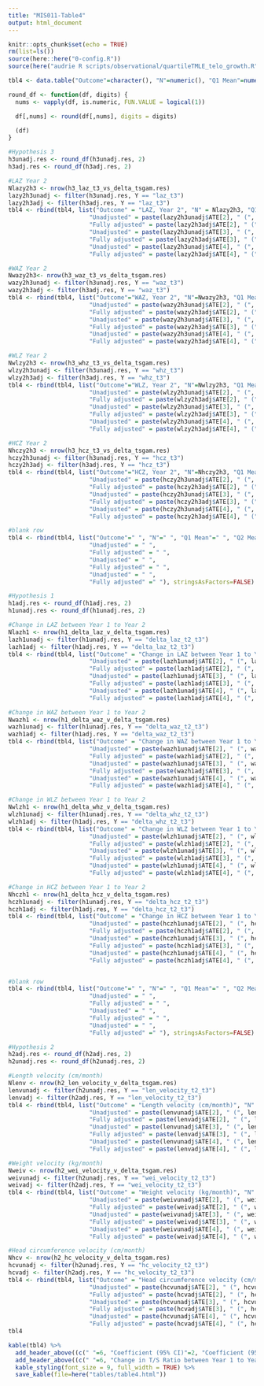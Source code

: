 ```yaml
---
title: "MIS011-Table4"
output: html_document
---
```


```r
knitr::opts_chunk$set(echo = TRUE)
rm(list=ls())
source(here::here("0-config.R"))
source(here("audrie R scripts/observational/quartileTMLE_telo_growth.R"))
```

```r
tbl4 <- data.table("Outcome"=character(), "N"=numeric(), "Q1 Mean"=numeric(), "Q2 Mean"=numeric(), "Q3 Mean"=numeric(), "Q4 Mean"=numeric(), "Unadjusted"=character(), "Fully adjusted"=character(), "Unadjusted"=character(), "Fully adjusted"=character(), "Unadjusted"=character(), "Fully adjusted"=character())
```

```r
round_df <- function(df, digits) {
  nums <- vapply(df, is.numeric, FUN.VALUE = logical(1))

  df[,nums] <- round(df[,nums], digits = digits)

  (df)
}

#Hypothesis 3
h3unadj.res <- round_df(h3unadj.res, 2)
h3adj.res <- round_df(h3adj.res, 2)

#LAZ Year 2
Nlazy2h3 <- nrow(h3_laz_t3_vs_delta_tsgam.res)
lazy2h3unadj <- filter(h3unadj.res, Y == "laz_t3")
lazy2h3adj <- filter(h3adj.res, Y == "laz_t3")
tbl4 <- rbind(tbl4, list("Outcome" = "LAZ, Year 2", "N" = Nlazy2h3, "Q1 Mean" = lazy2h3unadj$meanY[1], "Q2 Mean" =lazy2h3unadj$meanY[2], "Q3 Mean" = lazy2h3unadj$meanY[3], "Q4 Mean" = lazy2h3unadj$meanY[4],
                       "Unadjusted" = paste(lazy2h3unadj$ATE[2], " (", lazy2h3unadj$CI1[2], ", ", lazy2h3unadj$CI2[2], ")", sep=""), 
                       "Fully adjusted" = paste(lazy2h3adj$ATE[2], " (", lazy2h3adj$CI1[2], ", ", lazy2h3adj$CI2[2], ")", sep=""),
                       "Unadjusted" = paste(lazy2h3unadj$ATE[3], " (", lazy2h3unadj$CI1[3], ", ", lazy2h3unadj$CI2[3], ")", sep=""), 
                       "Fully adjusted" = paste(lazy2h3adj$ATE[3], " (", lazy2h3adj$CI1[3], ", ", lazy2h3adj$CI2[3], ")", sep=""),
                       "Unadjusted" = paste(lazy2h3unadj$ATE[4], " (", lazy2h3unadj$CI1[4], ", ", lazy2h3unadj$CI2[4], ")", sep=""), 
                       "Fully adjusted" = paste(lazy2h3adj$ATE[4], " (", lazy2h3adj$CI1[4], ", ", lazy2h3adj$CI2[4], ")", sep="")), stringsAsFactors=FALSE)

#WAZ Year 2
Nwazy2h3<- nrow(h3_waz_t3_vs_delta_tsgam.res)
wazy2h3unadj <- filter(h3unadj.res, Y == "waz_t3")
wazy2h3adj <- filter(h3adj.res, Y == "waz_t3")
tbl4 <- rbind(tbl4, list("Outcome"="WAZ, Year 2", "N"=Nwazy2h3, "Q1 Mean"=wazy2h3unadj$meanY[1], "Q2 Mean"=wazy2h3unadj$meanY[2], "Q3 Mean"=wazy2h3unadj$meanY[3], "Q4 Mean" = wazy2h3unadj$meanY[4],
                       "Unadjusted" = paste(wazy2h3unadj$ATE[2], " (", wazy2h3unadj$CI1[2], ", ", wazy2h3unadj$CI2[2], ")", sep=""), 
                       "Fully adjusted" = paste(wazy2h3adj$ATE[2], " (", wazy2h3adj$CI1[2], ", ", wazy2h3adj$CI2[2], ")", sep=""),
                       "Unadjusted" = paste(wazy2h3unadj$ATE[3], " (", wazy2h3unadj$CI1[3], ", ", wazy2h3unadj$CI2[3], ")", sep=""), 
                       "Fully adjusted" = paste(wazy2h3adj$ATE[3], " (", wazy2h3adj$CI1[3], ", ", wazy2h3adj$CI2[3], ")", sep=""),
                       "Unadjusted" = paste(wazy2h3unadj$ATE[4], " (", wazy2h3unadj$CI1[4], ", ", wazy2h3unadj$CI2[4], ")", sep=""), 
                       "Fully adjusted" = paste(wazy2h3adj$ATE[4], " (", wazy2h3adj$CI1[4], ", ", wazy2h3adj$CI2[4], ")", sep="")), stringsAsFactors=FALSE)

#WLZ Year 2
Nwlzy2h3 <- nrow(h3_whz_t3_vs_delta_tsgam.res)
wlzy2h3unadj <- filter(h3unadj.res, Y == "whz_t3")
wlzy2h3adj <- filter(h3adj.res, Y == "whz_t3")
tbl4 <- rbind(tbl4, list("Outcome"="WLZ, Year 2", "N"=Nwlzy2h3, "Q1 Mean"=wlzy2h3unadj$meanY[1], "Q2 Mean"=wlzy2h3unadj$meanY[2], "Q3 Mean"=wlzy2h3unadj$meanY[3], "Q4 Mean" = wlzy2h3unadj$meanY[4],
                       "Unadjusted" = paste(wlzy2h3unadj$ATE[2], " (", wlzy2h3unadj$CI1[2], ", ", wlzy2h3unadj$CI2[2], ")", sep=""), 
                       "Fully adjusted" = paste(wlzy2h3adj$ATE[2], " (", wlzy2h3adj$CI1[2], ", ", wlzy2h3adj$CI2[2], ")", sep=""),
                       "Unadjusted" = paste(wlzy2h3unadj$ATE[3], " (", wlzy2h3unadj$CI1[3], ", ", wlzy2h3unadj$CI2[3], ")", sep=""), 
                       "Fully adjusted" = paste(wlzy2h3adj$ATE[3], " (", wlzy2h3adj$CI1[3], ", ", wlzy2h3adj$CI2[3], ")", sep=""),
                       "Unadjusted" = paste(wlzy2h3unadj$ATE[4], " (", wlzy2h3unadj$CI1[4], ", ", wlzy2h3unadj$CI2[4], ")", sep=""), 
                       "Fully adjusted" = paste(wlzy2h3adj$ATE[4], " (", wlzy2h3adj$CI1[4], ", ", wlzy2h3adj$CI2[4], ")", sep="")), stringsAsFactors=FALSE)

#HCZ Year 2
Nhczy2h3 <- nrow(h3_hcz_t3_vs_delta_tsgam.res)
hczy2h3unadj <- filter(h3unadj.res, Y == "hcz_t3")
hczy2h3adj <- filter(h3adj.res, Y == "hcz_t3")
tbl4 <- rbind(tbl4, list("Outcome"="HCZ, Year 2", "N"=Nhczy2h3, "Q1 Mean"=hczy2h3unadj$meanY[1], "Q2 Mean"=hczy2h3unadj$meanY[2], "Q3 Mean"=hczy2h3unadj$meanY[3], "Q4 Mean" = hczy2h3unadj$meanY[4],
                       "Unadjusted" = paste(hczy2h3unadj$ATE[2], " (", hczy2h3unadj$CI1[2], ", ", hczy2h3unadj$CI2[2], ")", sep=""), 
                       "Fully adjusted" = paste(hczy2h3adj$ATE[2], " (", hczy2h3adj$CI1[2], ", ", hczy2h3adj$CI2[2], ")", sep=""),
                       "Unadjusted" = paste(hczy2h3unadj$ATE[3], " (", hczy2h3unadj$CI1[3], ", ", hczy2h3unadj$CI2[3], ")", sep=""), 
                       "Fully adjusted" = paste(hczy2h3adj$ATE[3], " (", hczy2h3adj$CI1[3], ", ", hczy2h3adj$CI2[3], ")", sep=""),
                       "Unadjusted" = paste(hczy2h3unadj$ATE[4], " (", hczy2h3unadj$CI1[4], ", ", hczy2h3unadj$CI2[4], ")", sep=""), 
                       "Fully adjusted" = paste(hczy2h3adj$ATE[4], " (", hczy2h3adj$CI1[4], ", ", hczy2h3adj$CI2[4], ")", sep="")), stringsAsFactors=FALSE)

#blank row
tbl4 <- rbind(tbl4, list("Outcome"=" ", "N"=" ", "Q1 Mean"=" ", "Q2 Mean"=" ", "Q3 Mean"=" ", "Q4 Mean"=" ",
                       "Unadjusted" = " ", 
                       "Fully adjusted" = " ",
                       "Unadjusted" = " ", 
                       "Fully adjusted" = " ",
                       "Unadjusted" = " ", 
                       "Fully adjusted" =" "), stringsAsFactors=FALSE)
```

```r
#Hypothesis 1
h1adj.res <- round_df(h1adj.res, 2)
h1unadj.res <- round_df(h1unadj.res, 2)

#Change in LAZ between Year 1 to Year 2
Nlazh1 <- nrow(h1_delta_laz_v_delta_tsgam.res)
lazh1unadj <- filter(h1unadj.res, Y == "delta_laz_t2_t3")
lazh1adj <- filter(h1adj.res, Y == "delta_laz_t2_t3")
tbl4 <- rbind(tbl4, list("Outcome" = "Change in LAZ between Year 1 to Year 2", "N" = Nlazh1, "Q1 Mean" = lazh1unadj$meanY[1], "Q2 Mean" =lazh1unadj$meanY[2], "Q3 Mean" = lazh1unadj$meanY[3], "Q4 Mean" = lazh1unadj$meanY[4],
                       "Unadjusted" = paste(lazh1unadj$ATE[2], " (", lazh1unadj$CI1[2], ", ", lazh1unadj$CI2[2], ")", sep=""), 
                       "Fully adjusted" = paste(lazh1adj$ATE[2], " (", lazh1adj$CI1[2], ", ", lazh1adj$CI2[2], ")", sep=""),
                       "Unadjusted" = paste(lazh1unadj$ATE[3], " (", lazh1unadj$CI1[3], ", ", lazh1unadj$CI2[3], ")", sep=""), 
                       "Fully adjusted" = paste(lazh1adj$ATE[3], " (", lazh1adj$CI1[3], ", ", lazh1adj$CI2[3], ")", sep=""),
                       "Unadjusted" = paste(lazh1unadj$ATE[4], " (", lazh1unadj$CI1[4], ", ", lazh1unadj$CI2[4], ")", sep=""), 
                       "Fully adjusted" = paste(lazh1adj$ATE[4], " (", lazh1adj$CI1[4], ", ", lazh1adj$CI2[4], ")", sep="")), stringsAsFactors=FALSE)

#Change in WAZ between Year 1 to Year 2
Nwazh1 <- nrow(h1_delta_waz_v_delta_tsgam.res)
wazh1unadj <- filter(h1unadj.res, Y == "delta_waz_t2_t3")
wazh1adj <- filter(h1adj.res, Y == "delta_waz_t2_t3")
tbl4 <- rbind(tbl4, list("Outcome" = "Change in WAZ between Year 1 to Year 2", "N" = Nwazh1, "Q1 Mean" = wazh1unadj$meanY[1], "Q2 Mean" =wazh1unadj$meanY[2], "Q3 Mean" = wazh1unadj$meanY[3], "Q4 Mean" = wazh1unadj$meanY[4],
                       "Unadjusted" = paste(wazh1unadj$ATE[2], " (", wazh1unadj$CI1[2], ", ", wazh1unadj$CI2[2], ")", sep=""), 
                       "Fully adjusted" = paste(wazh1adj$ATE[2], " (", wazh1adj$CI1[2], ", ", wazh1adj$CI2[2], ")", sep=""),
                       "Unadjusted" = paste(wazh1unadj$ATE[3], " (", wazh1unadj$CI1[3], ", ", wazh1unadj$CI2[3], ")", sep=""), 
                       "Fully adjusted" = paste(wazh1adj$ATE[3], " (", wazh1adj$CI1[3], ", ", wazh1adj$CI2[3], ")", sep=""),
                       "Unadjusted" = paste(wazh1unadj$ATE[4], " (", wazh1unadj$CI1[4], ", ", wazh1unadj$CI2[4], ")", sep=""), 
                       "Fully adjusted" = paste(wazh1adj$ATE[4], " (", wazh1adj$CI1[4], ", ", wazh1adj$CI2[4], ")", sep="")), stringsAsFactors=FALSE)

#Change in WLZ between Year 1 to Year 2
Nwlzh1 <- nrow(h1_delta_whz_v_delta_tsgam.res)
wlzh1unadj <- filter(h1unadj.res, Y == "delta_whz_t2_t3")
wlzh1adj <- filter(h1adj.res, Y == "delta_whz_t2_t3")
tbl4 <- rbind(tbl4, list("Outcome" = "Change in WLZ between Year 1 to Year 2", "N" = Nwlzh1, "Q1 Mean" = wlzh1unadj$meanY[1], "Q2 Mean" =wlzh1unadj$meanY[2], "Q3 Mean" = wlzh1unadj$meanY[3], "Q4 Mean" = wlzh1unadj$meanY[4],
                       "Unadjusted" = paste(wlzh1unadj$ATE[2], " (", wlzh1unadj$CI1[2], ", ", wlzh1unadj$CI2[2], ")", sep=""), 
                       "Fully adjusted" = paste(wlzh1adj$ATE[2], " (", wlzh1adj$CI1[2], ", ", wlzh1adj$CI2[2], ")", sep=""),
                       "Unadjusted" = paste(wlzh1unadj$ATE[3], " (", wlzh1unadj$CI1[3], ", ", wlzh1unadj$CI2[3], ")", sep=""), 
                       "Fully adjusted" = paste(wlzh1adj$ATE[3], " (", wlzh1adj$CI1[3], ", ", wlzh1adj$CI2[3], ")", sep=""),
                       "Unadjusted" = paste(wlzh1unadj$ATE[4], " (", wlzh1unadj$CI1[4], ", ", wlzh1unadj$CI2[4], ")", sep=""), 
                       "Fully adjusted" = paste(wlzh1adj$ATE[4], " (", wlzh1adj$CI1[4], ", ", wlzh1adj$CI2[4], ")", sep="")), stringsAsFactors=FALSE)

#Change in HCZ between Year 1 to Year 2
Nhczh1 <- nrow(h1_delta_hcz_v_delta_tsgam.res)
hczh1unadj <- filter(h1unadj.res, Y == "delta_hcz_t2_t3")
hczh1adj <- filter(h1adj.res, Y == "delta_hcz_t2_t3")
tbl4 <- rbind(tbl4, list("Outcome" = "Change in HCZ between Year 1 to Year 2", "N" = Nhczh1, "Q1 Mean" = hczh1unadj$meanY[1], "Q2 Mean" =hczh1unadj$meanY[2], "Q3 Mean" = hczh1unadj$meanY[3], "Q4 Mean" = hczh1unadj$meanY[4],
                       "Unadjusted" = paste(hczh1unadj$ATE[2], " (", hczh1unadj$CI1[2], ", ", hczh1unadj$CI2[2], ")", sep=""), 
                       "Fully adjusted" = paste(hczh1adj$ATE[2], " (", hczh1adj$CI1[2], ", ", hczh1adj$CI2[2], ")", sep=""),
                       "Unadjusted" = paste(hczh1unadj$ATE[3], " (", hczh1unadj$CI1[3], ", ", hczh1unadj$CI2[3], ")", sep=""), 
                       "Fully adjusted" = paste(hczh1adj$ATE[3], " (", hczh1adj$CI1[3], ", ", hczh1adj$CI2[3], ")", sep=""),
                       "Unadjusted" = paste(hczh1unadj$ATE[4], " (", hczh1unadj$CI1[4], ", ", hczh1unadj$CI2[4], ")", sep=""), 
                       "Fully adjusted" = paste(hczh1adj$ATE[4], " (", hczh1adj$CI1[4], ", ", hczh1adj$CI2[4], ")", sep="")), stringsAsFactors=FALSE)


#blank row
tbl4 <- rbind(tbl4, list("Outcome"=" ", "N"=" ", "Q1 Mean"=" ", "Q2 Mean"=" ", "Q3 Mean"=" ", "Q4 Mean"=" ",
                       "Unadjusted" = " ", 
                       "Fully adjusted" = " ",
                       "Unadjusted" = " ", 
                       "Fully adjusted" = " ",
                       "Unadjusted" = " ", 
                       "Fully adjusted" =" "), stringsAsFactors=FALSE)
```

```r
#Hypothesis 2
h2adj.res <- round_df(h2adj.res, 2)
h2unadj.res <- round_df(h2unadj.res, 2)

#Length velocity (cm/month)
Nlenv <- nrow(h2_len_velocity_v_delta_tsgam.res)
lenvunadj <- filter(h2unadj.res, Y == "len_velocity_t2_t3")
lenvadj <- filter(h2adj.res, Y == "len_velocity_t2_t3")
tbl4 <- rbind(tbl4, list("Outcome" = "Length velocity (cm/month)", "N" = Nlenv, "Q1 Mean" = lenvunadj$meanY[1], "Q2 Mean" =lenvunadj$meanY[2], "Q3 Mean" = lenvunadj$meanY[3], "Q4 Mean" = lenvunadj$meanY[4],
                       "Unadjusted" = paste(lenvunadj$ATE[2], " (", lenvunadj$CI1[2], ", ", lenvunadj$CI2[2], ")", sep=""), 
                       "Fully adjusted" = paste(lenvadj$ATE[2], " (", lenvadj$CI1[2], ", ", lenvadj$CI2[2], ")", sep=""),
                       "Unadjusted" = paste(lenvunadj$ATE[3], " (", lenvunadj$CI1[3], ", ", lenvunadj$CI2[3], ")", sep=""), 
                       "Fully adjusted" = paste(lenvadj$ATE[3], " (", lenvadj$CI1[3], ", ", lenvadj$CI2[3], ")", sep=""),
                       "Unadjusted" = paste(lenvunadj$ATE[4], " (", lenvunadj$CI1[4], ", ", lenvunadj$CI2[4], ")", sep=""), 
                       "Fully adjusted" = paste(lenvadj$ATE[4], " (", lenvadj$CI1[4], ", ", lenvadj$CI2[4], ")", sep="")), stringsAsFactors=FALSE)

#Weight velocity (kg/month)
Nweiv <- nrow(h2_wei_velocity_v_delta_tsgam.res)
weivunadj <- filter(h2unadj.res, Y == "wei_velocity_t2_t3")
weivadj <- filter(h2adj.res, Y == "wei_velocity_t2_t3")
tbl4 <- rbind(tbl4, list("Outcome" = "Weight velocity (kg/month)", "N" = Nweiv, "Q1 Mean" = weivunadj$meanY[1], "Q2 Mean" =weivunadj$meanY[2], "Q3 Mean" = weivunadj$meanY[3], "Q4 Mean" = weivunadj$meanY[4],
                       "Unadjusted" = paste(weivunadj$ATE[2], " (", weivunadj$CI1[2], ", ", weivunadj$CI2[2], ")", sep=""), 
                       "Fully adjusted" = paste(weivadj$ATE[2], " (", weivadj$CI1[2], ", ", weivadj$CI2[2], ")", sep=""),
                       "Unadjusted" = paste(weivunadj$ATE[3], " (", weivunadj$CI1[3], ", ", weivunadj$CI2[3], ")", sep=""), 
                       "Fully adjusted" = paste(weivadj$ATE[3], " (", weivadj$CI1[3], ", ", weivadj$CI2[3], ")", sep=""),
                       "Unadjusted" = paste(weivunadj$ATE[4], " (", weivunadj$CI1[4], ", ", weivunadj$CI2[4], ")", sep=""), 
                       "Fully adjusted" = paste(weivadj$ATE[4], " (", weivadj$CI1[4], ", ", weivadj$CI2[4], ")", sep="")), stringsAsFactors=FALSE)

#Head circumference velocity (cm/month)
Nhcv <- nrow(h2_hc_velocity_v_delta_tsgam.res)
hcvunadj <- filter(h2unadj.res, Y == "hc_velocity_t2_t3")
hcvadj <- filter(h2adj.res, Y == "hc_velocity_t2_t3")
tbl4 <- rbind(tbl4, list("Outcome" = "Head circumference velocity (cm/month)", "N" = Nhcv, "Q1 Mean" = hcvunadj$meanY[1], "Q2 Mean" =hcvunadj$meanY[2], "Q3 Mean" = hcvunadj$meanY[3], "Q4 Mean" = hcvunadj$meanY[4],
                       "Unadjusted" = paste(hcvunadj$ATE[2], " (", hcvunadj$CI1[2], ", ", hcvunadj$CI2[2], ")", sep=""), 
                       "Fully adjusted" = paste(hcvadj$ATE[2], " (", hcvadj$CI1[2], ", ", hcvadj$CI2[2], ")", sep=""),
                       "Unadjusted" = paste(hcvunadj$ATE[3], " (", hcvunadj$CI1[3], ", ", hcvunadj$CI2[3], ")", sep=""), 
                       "Fully adjusted" = paste(hcvadj$ATE[3], " (", hcvadj$CI1[3], ", ", hcvadj$CI2[3], ")", sep=""),
                       "Unadjusted" = paste(hcvunadj$ATE[4], " (", hcvunadj$CI1[4], ", ", hcvunadj$CI2[4], ")", sep=""), 
                       "Fully adjusted" = paste(hcvadj$ATE[4], " (", hcvadj$CI1[4], ", ", hcvadj$CI2[4], ")", sep="")), stringsAsFactors=FALSE)
tbl4
```


```r
kable(tbl4) %>%
  add_header_above((c(" "=6, "Coefficient (95% CI)"=2, "Coefficient (95% CI)"=2, "Coefficient (95% CI)"=2))) %>%
  add_header_above((c(" "=6, "Change in T/S Ratio between Year 1 to Year 2, Q1 v. Q2"=2, "Change in T/S Ratio between Year 1 to Year 2, Q1 v. Q3"=2,  "Change in T/S Ratio between Year 1 to Year 2, Q1 v. Q4"=2))) %>%
  kable_styling(font_size = 9, full_width = TRUE) %>%
  save_kable(file=here("tables/table4.html"))
``````

